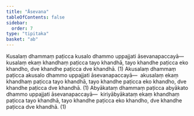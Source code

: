 ```yaml
---
title: "Āsevana"
tableOfContents: false
sidebar:
  order: 7
type: "tipitaka"
basket: "ab"
---
```



<DynamicBreadcrumb />

<Division number="10">

<Paragraph number="146">
Kusalaṃ dhammaṃ paṭicca kusalo dhammo uppajjati āsevanapaccayā—  kusalaṃ ekaṃ khandhaṃ paṭicca tayo khandhā, tayo khandhe paṭicca eko khandho, dve khandhe paṭicca dve khandhā. (1)
</Paragraph>

<Paragraph number="147">
Akusalaṃ dhammaṃ paṭicca akusalo dhammo uppajjati āsevanapaccayā—  akusalaṃ ekaṃ khandhaṃ paṭicca tayo khandhā, tayo khandhe paṭicca eko khandho, dve khandhe paṭicca dve khandhā. (1)
</Paragraph>

<Paragraph number="148">
Abyākataṃ dhammaṃ paṭicca abyākato dhammo uppajjati āsevanapaccayā—  kiriyābyākataṃ ekaṃ khandhaṃ paṭicca tayo khandhā, tayo khandhe paṭicca eko khandho, dve khandhe paṭicca dve khandhā. (1)
</Paragraph>
</Division>
